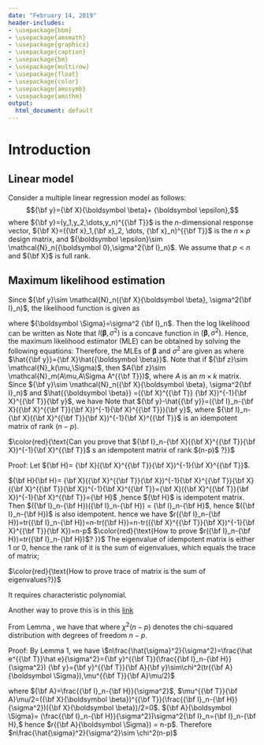 ```yaml
---
date: "February 14, 2019"
header-includes:
- \usepackage{bbm}
- \usepackage{amsmath}
- \usepackage{graphicx}
- \usepackage{caption}
- \usepackage{bm}
- \usepackage{multirow}
- \usepackage{float}
- \usepackage{color}
- \usepackage{amssymb}
- \usepackage{amsthm}
output:
  html_document: default
---
```

\newcommand\pr{{\rm pr}}
\newcommand\E{{\rm E}}
\newcommand\V{{\rm Var}}
\newcommand\uA{{\bf A}}
\newcommand\ua{{\bf a}}
\newcommand\uB{{\bf B}}
\newcommand\ub{{\bf b}}
\newcommand\uC{{\bf C}}
\newcommand\uc{{\bf c}}
\newcommand\uD{{\bf D}}
\newcommand\ud{{\bf d}}
\newcommand\ue{{\bf e}}
\newcommand\uE{{\bf E}}
\newcommand\uf{{\bf f}}
\newcommand\uh{{\bf h}}
\newcommand\ug{{\bf g}}
\newcommand\uI{{\bf I}}
\newcommand\uK{{\bf K}}
\newcommand\um{{\bf m}}
\newcommand\uM{{\bf M}}
\newcommand\T{{\bf T}}
\newcommand\bO{{\bf O}}
\newcommand\bP{{\bf P}}
\newcommand\uQ{{\bf Q}}
\newcommand\uU{{\bf U}}
\newcommand\uv{{\bf v}}
\newcommand\uV{{\bf V}}
\newcommand\uS{{\bf S}}
\newcommand\uu{{\bf u}}
\newcommand\uw{{\bf w}}
\newcommand\uW{{\bf W}}
\newcommand\uH{{\bf H}}
\newcommand\uX{{\bf X}}
\newcommand\ux{{\bf x}}
\newcommand\uY{{\bf Y}}
\newcommand\uy{{\bf y}}
\newcommand\uZ{{\bf Z}}
\newcommand\uz{{\bf z}}
\newcommand\0{{\boldsymbol 0}}
\newcommand\1{{\boldsymbol 1}}
\newcommand\ubeta{{\boldsymbol \beta}}
\newcommand\btau{{\boldsymbol \tau}}
\newcommand\bg{{\boldsymbol \gamma}}
\newcommand\ueta{{\boldsymbol \eta}}
\newcommand\bpi{{\boldsymbol \pi}}
\newcommand\uxi{{\boldsymbol \xi}}
\newcommand\utheta{{\boldsymbol \theta}}
\newcommand\umu{{\boldsymbol \mu}}
\newcommand\uepsilon{{\boldsymbol \epsilon}}
\newcommand\bOmega{{\boldsymbol\Omega}}
\newcommand\uSigma{{\boldsymbol \Sigma}}
\newcommand\uPsi{{\boldsymbol \Psi}}
\newcommand\bLam{{\bf \Lambda}}
\newcommand\ualpha{{\boldsymbol \alpha}}
\newcommand\usigma{{\boldsymbol \sigma}}
\newcommand\uphi{{\boldsymbol \phi}}
\newcommand\nbd{{\rm nbd}}
\newcommand\diag{{\rm diag}}

# Introduction {#intro}
## Linear model
Consider a multiple linear regression model as follows:
$$\uy=\uX\ubeta + \uepsilon,$$
where $\uy=(y_1,y_2,\dots,y_n)^{\T}$ is the $n$-dimensional response vector, $\uX=(\ux_1,\ux_2, \dots, \ux_n)^{\T}$ is the $n\times p$ design matrix, and $\uepsilon \sim \mathcal{N}_n(\0,\sigma^2\uI_n)$. We assume that $p<n$ and $\uX$ is full rank. 

## Maximum likelihood estimation

Since $\uy \sim \mathcal{N}_n(\uX\ubeta, \sigma^2\uI_n)$, the likelihood function is given as
\begin{eqnarray*}
L(\ubeta,\sigma^2)&=&f(\uy|\ubeta,\sigma^2)\\
&= &(2\pi)^{-\frac{n}{2}}\lvert \uSigma \lvert^{-\frac{1}{2}} \exp\left\{-\frac{1}{2}(\uy-\uX\ubeta)^{\T}\uSigma^{-1}(\uy-\uX\ubeta)\right\} ,
\end{eqnarray*}

where $\uSigma=\sigma^2 \uI_n$.
Then the log likelihood can be written as
\begin{eqnarray*}
l(\ubeta,\sigma^2)&=&\log L(\ubeta,\sigma^2)\\
&=&-\frac{n}{2}\log(2\pi) - \frac{n}{2}\log(\sigma^2) - \frac{1}{2\sigma^2}(\uy-\uX\ubeta)^{\T}(\uy-\uX\ubeta).
\end{eqnarray*}
Note that $l(\ubeta,\sigma^2)$ is a concave function in $(\ubeta,\sigma^2)$. Hence, the maximum likelihood estimator (MLE) can be obtained
by solving the following equations:
\begin{eqnarray*}
\frac{\partial l(\ubeta,\sigma^2)}{\partial \ubeta} &=&- \frac{1}{2\sigma^2}(-2\uX^{\T} \uy + 2\uX^{\T} \uX\ubeta)=0;

\frac{\partial l(\ubeta,\sigma^2)}{\partial \sigma^2} &=&-\frac{n}{2}\frac{1}{\sigma^2} + \frac{1}{2}\frac{1}{(\sigma^2)^2}
\mathbf{(\uy-\uX\ubeta)^T(\uy-\uX\ubeta)}=0.
\end{eqnarray*}
Therefore, the MLEs of $\ubeta$ and $\sigma^2$ are given as
\begin{eqnarray*}
\hat{\beta} &=& (\uX^{\T} \uX)^{-1}\uX^{\T} \uy;\\
\hat{\sigma}^2 &=& \frac{(\uy-\uX\hat{\ubeta})^{\T}(\uy-\uX\hat{\ubeta})}{n}=\frac{ \|\uy-\hat{\uy}\|^2}{n},
\end{eqnarray*}
where $\hat{\uy}=\uX\hat{\ubeta}$. Note that if $\uz\sim \mathcal{N}_k(\mu,\Sigma)$, then $A\uz\sim \mathcal{N}_m(A\mu,A\Sigma A^{\T})$,
where $A$ is an $m\times k$ matrix. Since $\uy \sim \mathcal{N}_n(\uX\ubeta, \sigma^2\uI_n)$ and $\hat{\ubeta} =(\uX^{\T} \uX)^{-1}\uX^{\T}\uy$,
we have
\begin{eqnarray*}
\hat{\ubeta}  &\sim& \mathcal{N}_p\left( (\uX^{\T} \uX)^{-1}\uX^{\T}\uX\ubeta, \sigma^2 (\uX^{\T} \uX)^{-1}\uX^{\T}\uX (\uX^{\T} \uX)^{-1}\right)\\
&=&\mathcal{N}_p\left(\ubeta, \sigma^2 (\uX^{\T} \uX)^{-1}\right).
\end{eqnarray*}
Note that
$\uy-\hat{\uy}=(\uI_n-\uX(\uX^{\T}\uX)^{-1}\uX^{\T})\uy$, where $\uI_n-\uX(\uX^{\T}\uX)^{-1}\uX^{\T}$ is an idempotent matrix of rank $(n-p)$.

$\color{red}{\text{Can you prove that $\uI_n-\uX(\uX^{\T}\uX)^{-1}\uX^{\T}$ s an idempotent matrix of rank $(n-p)$ ?}}$ 

Proof:
Let $\uH = \uX(\uX^{\T}\uX)^{-1}\uX^{\T}$.

$\uH\uH = \uX(\uX^{\T}\uX)^{-1}\uX^{\T}\uX(\uX^{\T}\uX)^{-1}\uX^{\T}=\uX(\uX^{\T}\uX)^{-1}\uX^{\T}=\uH$
,hence $\uH$ is idempotent matrix. Then $(\uI_n-\uH)(\uI_n-\uH) = \uI_n-\uH$, hence $(\uI_n-\uH)$ is also idempotent.
hence we have $r(\uI_n-\uH)=tr(\uI_n-\uH)=n-tr(\uH)=n-tr((\uX^{\T}\uX)^{-1}\uX^{\T}\uX)=n-p$
$\color{red}{\text{How to prove $r(\uI_n-\uH)=tr(\uI_n-\uH)$? }}$
The eigenvalue of idempotent matrix is either 1 or 0, hence the rank of it is the sum of eigenvalues, which equals the trace of matrix;

$\color{red}{\text{How to prove trace of matrix is the sum of eigenvalues?}}$

It requires characteristic polynomial. 

Another way to prove this is in this 
[link]("https://math.stackexchange.com/questions/101512/proving-the-trace-of-an-idempotent-matrix-equals-the-rank-of-the-matrix")

From Lemma \ref{lem:1}, we have that
\begin{eqnarray}
\label{eq:1} n\frac{\hat{\sigma}^2}{\sigma^2}\sim \chi^2(n-p),
\end{eqnarray}
where $\chi^2(n-p)$ denotes the chi-squared distribution with degrees of freedom $n-p$.  \textcolor{red}{(Can you prove
Eq. (\ref{eq:1})?)}

Proof: By Lemma 1, we have \\$n\frac{\hat{\sigma}^2}{\sigma^2}=\frac{\hat e^{\T}\hat e}{\sigma^2}=\uy^{\T}(\frac{\uI_n-\uH}{\sigma^2})
\uy=\uy^{\T}\uA\uy \sim\chi^2(tr(\uA\uSigma),\mu^{\T}\uA\mu/2)$

where $\uA =\frac{\uI_n-\uH}{\sigma^2}$, $\mu^{\T}\uA\mu/2=(\uX\ubeta)^{\T}(\frac{\uI_n-\uH}{\sigma^2})(\uX\ubeta)/2=0$. $\uA\uSigma =
(\frac{\uI_n-\uH}{\sigma^2})\sigma^2\uI_n=\uI_n-\uH,$ hence $r(\uA\uSigma) = n-p$. Therefore $n\frac{\hat{\sigma}^2}{\sigma^2}\sim \chi^2(n-p)$
\begin{lemma}
\label{lem:1} Let $\uz\sim \mathcal{N}_k(\mu,\Sigma)$ with $r(\Sigma)=k$, where $r(\Sigma)$ denotes the rank of $\Sigma$.
If $A\Sigma$ (or $\Sigma \uA$) is an idempotent matrix of rank $m$, then $\uz^{\T}\uA\uz$ follows the non-central chi-squared distribution
with degrees of freedom $m$ and non-central parameter $\lambda=\mu^{\T}\uA\mu/2$.
\end{lemma}
